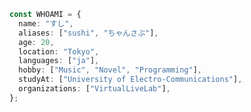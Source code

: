 ```ts
const WHOAMI = {
  name: "すし",
  aliases: ["sushi", "ちゃんさぶ"],
  age: 20,
  location: "Tokyo",
  languages: ["ja"],
  hobby: ["Music", "Novel", "Programming"],
  studyAt: ["University of Electro-Communications"],
  organizations: ["VirtualLiveLab"],
};
```
